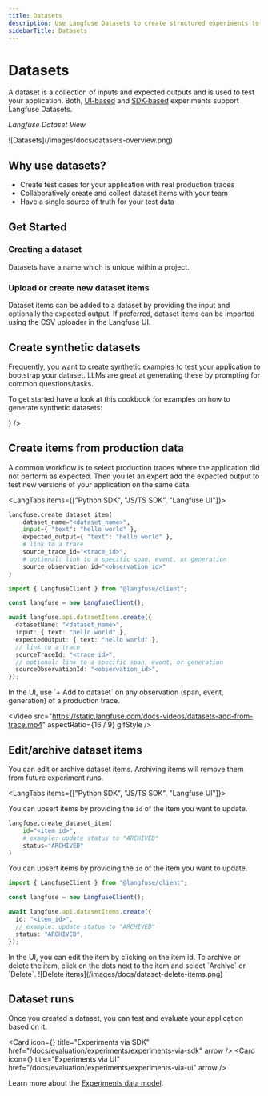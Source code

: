 ```yaml
---
title: Datasets
description: Use Langfuse Datasets to create structured experiments to test and benchmark LLM applications.
sidebarTitle: Datasets
---
```


# Datasets

A dataset is a collection of inputs and expected outputs and is used to test your application. Both, [UI-based](/docs/evaluation/experiments/experiments-via-ui) and [SDK-based](/docs/evaluation/experiments/experiments-via-sdk) experiments support Langfuse Datasets.

_Langfuse Dataset View_

<Frame border fullWidth>
  ![Datasets](/images/docs/datasets-overview.png)
</Frame>

## Why use datasets?

- Create test cases for your application with real production traces
- Collaboratively create and collect dataset items with your team
- Have a single source of truth for your test data

## Get Started

<Steps>

### Creating a dataset

Datasets have a name which is unique within a project.


<CreateDataset />

### Upload or create new dataset items

Dataset items can be added to a dataset by providing the input and optionally the expected output. If preferred, dataset items can be imported using the CSV uploader in the Langfuse UI.  


<CreateDatasetItem />
</Steps>

## Create synthetic datasets

Frequently, you want to create synthetic examples to test your application to bootstrap your dataset. LLMs are great at generating these by prompting for common questions/tasks.

To get started have a look at this cookbook for examples on how to generate synthetic datasets:


<Cards num={1}>
  <Card
    title="Notebook: Synthetic Datasets"
    href="/docs/evaluation/features/synthetic-datasets"
    icon={<FileCode />}
  />
</Cards>

## Create items from production data

A common workflow is to select production traces where the application did not perform as expected. Then you let an expert add the expected output to test new versions of your application on the same data.

<LangTabs items={["Python SDK", "JS/TS SDK", "Langfuse UI"]}>
<Tab>

```python
langfuse.create_dataset_item(
    dataset_name="<dataset_name>",
    input={ "text": "hello world" },
    expected_output={ "text": "hello world" },
    # link to a trace
    source_trace_id="<trace_id>",
    # optional: link to a specific span, event, or generation
    source_observation_id="<observation_id>"
)
```

</Tab>
<Tab>

```ts
import { LangfuseClient } from "@langfuse/client";

const langfuse = new LangfuseClient();

await langfuse.api.datasetItems.create({
  datasetName: "<dataset_name>",
  input: { text: "hello world" },
  expectedOutput: { text: "hello world" },
  // link to a trace
  sourceTraceId: "<trace_id>",
  // optional: link to a specific span, event, or generation
  sourceObservationId: "<observation_id>",
});
```

</Tab>
<Tab>
In the UI, use `+ Add to dataset` on any observation (span, event, generation) of a production trace.

<Video
  src="https://static.langfuse.com/docs-videos/datasets-add-from-trace.mp4"
  aspectRatio={16 / 9}
  gifStyle
/>

</Tab>
</LangTabs>

## Edit/archive dataset items

You can edit or archive dataset items. Archiving items will remove them from future experiment runs.

<LangTabs items={["Python SDK", "JS/TS SDK", "Langfuse UI"]}>

<Tab>

You can upsert items by providing the `id` of the item you want to update.

```python
langfuse.create_dataset_item(
    id="<item_id>",
    # example: update status to "ARCHIVED"
    status="ARCHIVED"
)
```

</Tab>
<Tab>

You can upsert items by providing the `id` of the item you want to update.

```ts
import { LangfuseClient } from "@langfuse/client";

const langfuse = new LangfuseClient();

await langfuse.api.datasetItems.create({
  id: "<item_id>",
  // example: update status to "ARCHIVED"
  status: "ARCHIVED",
});
```

</Tab>
<Tab>
In the UI, you can edit the item by clicking on the item id. To archive or delete the item, click on the dots next to the item and select `Archive` or `Delete`.

<Frame fullWidth>![Delete items](/images/docs/dataset-delete-items.png)</Frame>

</Tab>
</LangTabs>

## Dataset runs

Once you created a dataset, you can test and evaluate your application based on it.


<Cards num={1}>

  <Card
    icon={<WandSparkles size="24" />}
    title="Experiments via SDK"
    href="/docs/evaluation/experiments/experiments-via-sdk"
    arrow
  />
  <Card
    icon={<CodeXml size="24" />}
    title="Experiments via UI"
    href="/docs/evaluation/experiments/experiments-via-ui"
    arrow
  />
</Cards>

Learn more about the [Experiments data model](/docs/evaluation/experiments/data-model).

